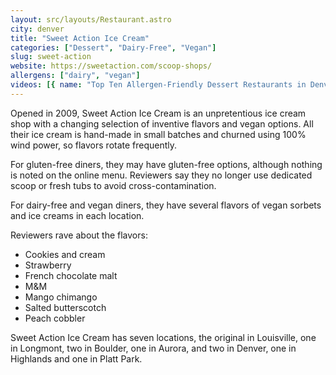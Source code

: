 ```yaml
---
layout: src/layouts/Restaurant.astro
city: denver
title: "Sweet Action Ice Cream"
categories: ["Dessert", "Dairy-Free", "Vegan"]
slug: sweet-action
website: https://sweetaction.com/scoop-shops/
allergens: ["dairy", "vegan"]
videos: [{ name: "Top Ten Allergen-Friendly Dessert Restaurants in Denver, Colorado", url: "https://www.youtube.com/watch?v=Th-vTHuyUG0" }]
---
```


Opened in 2009, Sweet Action Ice Cream is an unpretentious ice cream shop with a changing selection of inventive flavors and vegan options. All their ice cream is hand-made in small batches and churned using 100% wind power, so flavors rotate frequently.

For gluten-free diners, they may have gluten-free options, although nothing is noted on the online menu. Reviewers say they no longer use dedicated scoop or fresh tubs to avoid cross-contamination.

For dairy-free and vegan diners, they have several flavors of vegan sorbets and ice creams in each location.

Reviewers rave about the flavors:
* Cookies and cream
* Strawberry
* French chocolate malt
* M&M
* Mango chimango
* Salted butterscotch
* Peach cobbler

Sweet Action Ice Cream has seven locations, the original in Louisville, one in Longmont, two in Boulder, one in Aurora, and two in Denver, one in Highlands and one in Platt Park.
